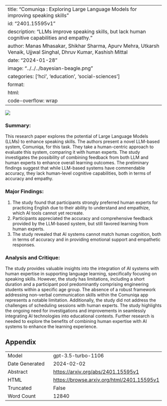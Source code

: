 
---
title: "Comuniqa : Exploring Large Language Models for improving speaking skills"
id: "2401.15595v1"
description: "LLMs improve speaking skills, but lack human cognitive capabilities and empathy."
author: Manas Mhasakar, Shikhar Sharma, Apurv Mehra, Utkarsh Venaik, Ujjwal Singhal, Dhruv Kumar, Kashish Mittal
date: "2024-01-28"
image: "../../../bayesian-beagle.png"
categories: ['hci', 'education', 'social-sciences']
format:
  html:
    code-overflow: wrap
---

![](None)

### **Summary:**
This research paper explores the potential of Large Language Models (LLMs) to enhance speaking skills. The authors present a novel LLM-based system, Comuniqa, for this task. They take a human-centric approach to evaluate this system, comparing it with human experts. The study investigates the possibility of combining feedback from both LLM and human experts to enhance overall learning outcomes. The preliminary findings suggest that while LLM-based systems have commendable accuracy, they lack human-level cognitive capabilities, both in terms of accuracy and empathy.

### Major Findings:
1. The study found that participants strongly preferred human experts for practicing English due to their ability to understand and empathize, which AI tools cannot yet recreate.
2. Participants appreciated the accuracy and comprehensive feedback provided by the LLM-based system, but still favored learning from human experts.
3. The study revealed that AI systems cannot match human cognition, both in terms of accuracy and in providing emotional support and empathetic responses.

### Analysis and Critique:
The study provides valuable insights into the integration of AI systems with human expertise in supporting language learning, specifically focusing on speaking skills. However, the study has limitations, including a short duration and a participant pool predominantly comprising engineering students within a specific age group. The absence of a robust framework addressing non-verbal communication skills within the Comuniqa app represents a notable limitation. Additionally, the study did not address the challenges of scheduling sessions with human experts. The study highlights the ongoing need for investigations and improvements in seamlessly integrating AI technologies into educational contexts. Further research is needed to explore the benefits of combining human expertise with AI systems to enhance the learning experience.

## Appendix

|          |          |
|----------|----------|
| Model     | gpt-3.5-turbo-1106       |
| Date Generated     | 2024-02-02       |
| Abstract | [https://arxiv.org/abs/2401.15595v1](https://arxiv.org/abs/2401.15595v1)        |
| HTML     | [https://browse.arxiv.org/html/2401.15595v1](https://browse.arxiv.org/html/2401.15595v1)       |
| Truncated       | False       |
| Word Count       | 12840       |